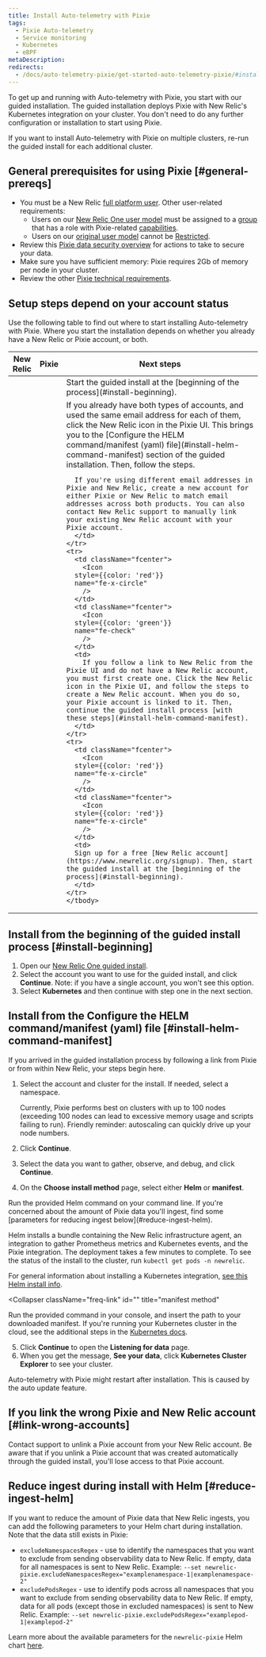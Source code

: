 ```yaml
---
title: Install Auto-telemetry with Pixie
tags:
  - Pixie Auto-telemetry
  - Service monitoring
  - Kubernetes
  - eBPF
metaDescription: 
redirects:
  - /docs/auto-telemetry-pixie/get-started-auto-telemetry-pixie/#install-auto-telemetry-with-pixie
---
```


To get up and running with Auto-telemetry with Pixie, you start with our guided installation. The guided installation deploys Pixie with New Relic's Kubernetes integration on your cluster. You don't need to do any further configuration or installation to start using Pixie.

If you want to install Auto-telemetry with Pixie on multiple clusters, re-run the guided install for each additional cluster.

## General prerequisites for using Pixie [#general-prereqs]

* You must be a New Relic [full platform user](/docs/accounts/accounts-billing/new-relic-one-user-management/new-relic-one-user-model-understand-user-structure/#user-type). Other user-related requirements: 
  * Users on our [New Relic One user model](/docs/accounts/original-accounts-billing/original-product-based-pricing/overview-changes-pricing-user-model/#user-models) must be assigned to a [group](/docs/accounts/accounts-billing/new-relic-one-user-management/new-relic-one-user-model-understand-user-structure/#groups) that has a role with Pixie-related [capabilities](/docs/accounts/accounts-billing/new-relic-one-user-management/new-relic-one-user-model-understand-user-structure/#capabilities).
  * Users on our [original user model](/docs/accounts/original-accounts-billing/original-product-based-pricing/overview-changes-pricing-user-model/#user-models) cannot be [Restricted](/docs/accounts/original-accounts-billing/original-users-roles/users-roles-original-user-model/#roles).
* Review this [Pixie data security overview](/docs/auto-telemetry-pixie/pixie-data-security-overview) for actions to take to secure your data.
* Make sure you have sufficient memory: Pixie requires 2Gb of memory per node in your cluster.
* Review the other [Pixie technical requirements](https://docs.px.dev/installing-pixie/requirements/).

## Setup steps depend on your account status

Use the following table to find out where to start installing Auto-telemetry with Pixie. Where you start the installation depends on whether you already have a New Relic or Pixie account, or both. 

<table>
  <thead>
    <tr>
      <th style={{ width: "200px" }}>
      New Relic  
      </th>
      <th>
      Pixie 
      </th>
      <th>
      Next steps  
      </th>
    </tr>
  </thead>
    <tbody>
    <tr>
      <td className="fcenter">
        <Icon
      style={{color: 'green'}}
      name="fe-check"
        />
      </td>
      <td className="fcenter">
        <Icon
      style={{color: 'red'}}
      name="fe-x-circle"
        />
      </td>
      <td>
       Start the guided install at the [beginning of the process](#install-beginning). 
      </td>
    </tr>
    <tr>
      <td className="fcenter">
        <Icon
      style={{color: 'green'}}
      name="fe-check"
        />
      </td>
      <td className="fcenter">
        <Icon
      style={{color: 'green'}}
      name="fe-check"
        />
      </td>
      <td>
      If you already have both types of accounts, and used the same email address for each of them, click the New Relic icon in the Pixie UI. This brings you to the [Configure the HELM command/manifest (yaml) file](#install-helm-command-manifest) section of the guided installation. Then, follow the steps.  

      If you're using different email addresses in Pixie and New Relic, create a new account for either Pixie or New Relic to match email addresses across both products. You can also contact New Relic support to manually link your existing New Relic account with your Pixie account.  
      </td>
    </tr>
    <tr>
      <td className="fcenter">
        <Icon
      style={{color: 'red'}}
      name="fe-x-circle"
        /> 
      </td>
      <td className="fcenter">
        <Icon
      style={{color: 'green'}}
      name="fe-check"
        /> 
      </td>
      <td>
        If you follow a link to New Relic from the Pixie UI and do not have a New Relic account, you must first create one. Click the New Relic icon in the Pixie UI, and follow the steps to create a New Relic account. When you do so, your Pixie account is linked to it. Then, continue the guided install process [with these steps](#install-helm-command-manifest).
      </td>
    </tr>
    <tr>
      <td className="fcenter">
        <Icon
      style={{color: 'red'}}
      name="fe-x-circle"
        />
      </td>
      <td className="fcenter">
        <Icon
      style={{color: 'red'}}
      name="fe-x-circle"
        />
      </td>
      <td>
      Sign up for a free [New Relic account](https://www.newrelic.org/signup). Then, start the guided install at the [beginning of the process](#install-beginning).    
      </td>
    </tr>
    </tbody>
</table>

## Install from the beginning of the guided install process [#install-beginning]

1. Open our [New Relic One guided install](https://one.newrelic.com/launcher/nr1-core.explorer?pane=eyJuZXJkbGV0SWQiOiJucjEtY29yZS5saXN0aW5nIn0=&cards[0]=eyJuZXJkbGV0SWQiOiJucjEtaW5zdGFsbC1uZXdyZWxpYy5ucjEtaW5zdGFsbC1uZXdyZWxpYyIsImFjdGl2ZUNvbXBvbmVudCI6IlZUU09LdWJlcm5ldGVzIiwiYWN0aXZlRW52aXJvbm1lbnQiOiJrdWJlcm5ldGVzIiwicGF0aCI6bnVsbCwiZW52Ijoia3ViZXJuZXRlcyJ9).
2. Select the account you want to use for the guided install, and click **Continue**.
   Note: if you have a single account, you won't see this option.
3. Select **Kubernetes** and then continue with step one in the next section.

## Install from the Configure the HELM command/manifest (yaml) file [#install-helm-command-manifest]

If you arrived in the guided installation process by following a link from Pixie or from within New Relic, your steps begin here. 

1. Select the account and cluster for the install. If needed, select a namespace.

    <Callout variant="important">
    Currently, Pixie performs best on clusters with up to 100 nodes (exceeding 100 nodes can lead to excessive memory usage and scripts failing to run). Friendly reminder: autoscaling can quickly drive up your node numbers.
    </Callout>

2. Click **Continue**.
3. Select the data you want to gather, observe, and debug, and click **Continue**.
4. On the **Choose install method** page, select either **Helm** or **manifest**. 
  
  <CollapserGroup>
  <Collapser
    className="freq-link"
    id=""
    title="Helm method"
  >
  Run the provided Helm command on your command line. If you're concerned about the amount of Pixie data you'll ingest, find some [parameters for reducing ingest below](#reduce-ingest-helm).

  Helm installs a bundle containing the New Relic infrastructure agent, an integration to gather Prometheus metrics and Kubernetes events, and the Pixie integration. The deployment takes a few minutes to complete. To see the status of the install to the cluster, run `kubectl get pods -n newrelic`. 

  For general information about installing a Kubernetes integration, [see this Helm install info](/docs/integrations/kubernetes-integration/installation/install-kubernetes-integration-using-helm/#h2-compatibility-and-requirements).
  
  </Collapser>
  
  <Collapser
    className="freq-link"
    id=""
    title="manifest method"
  >
  Run the provided command in your console, and insert the path to your downloaded manifest. If you're running your Kubernetes cluster in the cloud, see the additional steps in the [Kubernetes docs](/docs/integrations/kubernetes-integration/installation/kubernetes-integration-install-configure/#cloud-platforms). 
  </Collapser>
</CollapserGroup>

5. Click **Continue** to open the **Listening for data** page. 
6. When you get the message, **See your data**, click **Kubernetes Cluster Explorer** to see your cluster. 

  Auto-telemetry with Pixie might restart after installation. This is caused by the auto update feature.

## If you link the wrong Pixie and New Relic account [#link-wrong-accounts]

Contact support to unlink a Pixie account from your New Relic account. Be aware that if you unlink a Pixie account that was created automatically through the guided install, you'll lose access to that Pixie account.

## Reduce ingest during install with Helm [#reduce-ingest-helm]

If you want to reduce the amount of Pixie data that New Relic ingests, you can add the following parameters to your Helm chart during installation. Note that the data still exists in Pixie:

  * `excludeNamespacesRegex` - use to identify the namespaces that you want to exclude from sending observability data to New Relic. If empty, data for all namespaces is sent to New Relic. Example: `--set newrelic-pixie.excludeNamespacesRegex="examplenamespace-1|examplenamespace-2"`
  * `excludePodsRegex` - use to identify pods across all namespaces that you want to exclude from sending observability data to New Relic. If empty, data for all pods (except those in excluded namespaces) is sent to New Relic. Example: `--set newrelic-pixie.excludePodsRegex="examplepod-1|examplepod-2"`
  
  Learn more about the available parameters for the `newrelic-pixie` Helm chart [here](https://github.com/newrelic/helm-charts/tree/master/charts/newrelic-pixie#chart-details).
